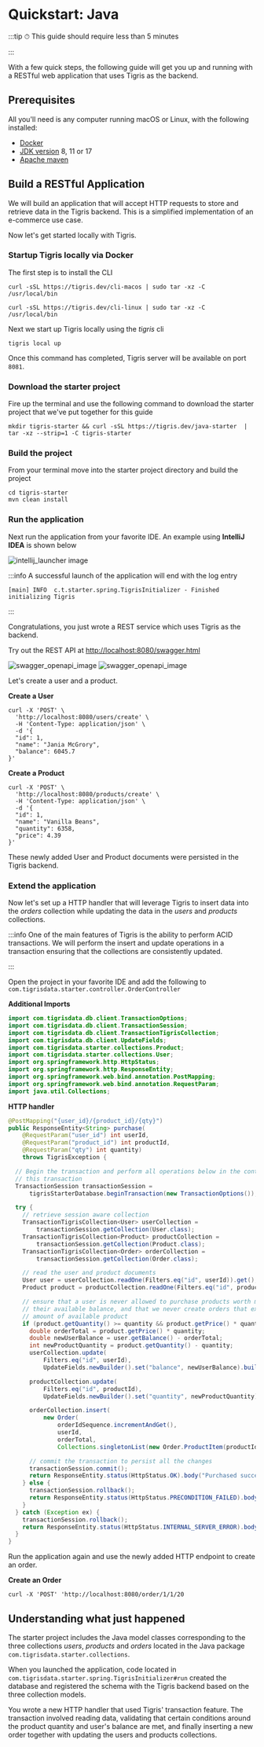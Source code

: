 # Quickstart: Java

:::tip
⏱ This guide should require less than 5 minutes

:::

With a few quick steps, the following guide will get you up and running with
a RESTful web application that uses Tigris as the backend.

## Prerequisites

All you'll need is any computer running macOS or Linux, with the following
installed:

- [Docker](https://docs.docker.com/get-docker/)
- [JDK version](http://www.oracle.com/technetwork/java/javase/downloads/index.html) 8, 11 or 17
- [Apache maven](https://maven.apache.org/install.html)

## Build a RESTful Application

We will build an application that will accept HTTP requests to store and
retrieve data in the Tigris backend. This is a simplified implementation of
an e-commerce use case.

Now let's get started locally with Tigris.

### Startup Tigris locally via Docker

The first step is to install the CLI


<Tabs>
<TabItem value="macOS" label="macOS">

```shell
curl -sSL https://tigris.dev/cli-macos | sudo tar -xz -C /usr/local/bin
```

</TabItem>
<TabItem value="Linux" label="Linux">

```shell
curl -sSL https://tigris.dev/cli-linux | sudo tar -xz -C /usr/local/bin
```

</TabItem>
</Tabs>

Next we start up Tigris locally using the _tigris_ cli

```shell
tigris local up
```

Once this command has completed, Tigris server will be available on port
`8081`.

### Download the starter project

Fire up the terminal and use the following command to download the starter
project that we've put together for this guide

```shell
mkdir tigris-starter && curl -sSL https://tigris.dev/java-starter  | tar -xz --strip=1 -C tigris-starter
```

### Build the project

From your terminal move into the starter project directory and build the
project

```shell
cd tigris-starter
mvn clean install
```

### Run the application

Next run the application from your favorite IDE. An example using **IntelliJ
IDEA** is shown below

![intellij_launcher image](/img/screenshots/intellij_launcher.png)

:::info
A successful launch of the application will end with the log entry

```shell
[main] INFO  c.t.starter.spring.TigrisInitializer - Finished initializing Tigris
```

:::

Congratulations, you just wrote a REST service which uses Tigris as the
backend.

Try out the REST API at
[http://localhost:8080/swagger.html](http://localhost:8080/swagger.html)

![swagger_openapi_image](/img/screenshots/java_starter_openapi.png)
![swagger_openapi_image](/img/screenshots/java_starter_schemas.png)

Let's create a user and a product.

**Create a User**

```shell
curl -X 'POST' \
  'http://localhost:8080/users/create' \
  -H 'Content-Type: application/json' \
  -d '{
  "id": 1,
  "name": "Jania McGrory",
  "balance": 6045.7
}'
```

**Create a Product**

```shell
curl -X 'POST' \
  'http://localhost:8080/products/create' \
  -H 'Content-Type: application/json' \
  -d '{
  "id": 1,
  "name": "Vanilla Beans",
  "quantity": 6358,
  "price": 4.39
}'
```

These newly added User and Product documents were persisted in the Tigris
backend.

### Extend the application

Now let's set up a HTTP handler that will leverage Tigris to insert data
into the _orders_ collection while updating the data in the _users_ and
_products_ collections.

:::info
One of the main features of Tigris is the ability to perform ACID
transactions. We will perform the insert and update operations in a
transaction ensuring that the collections are consistently updated.

:::

Open the project in your favorite IDE and add the following to
`com.tigrisdata.starter.controller.OrderController`

**Additional Imports**

```java title="OrderController.java"
import com.tigrisdata.db.client.TransactionOptions;
import com.tigrisdata.db.client.TransactionSession;
import com.tigrisdata.db.client.TransactionTigrisCollection;
import com.tigrisdata.db.client.UpdateFields;
import com.tigrisdata.starter.collections.Product;
import com.tigrisdata.starter.collections.User;
import org.springframework.http.HttpStatus;
import org.springframework.http.ResponseEntity;
import org.springframework.web.bind.annotation.PostMapping;
import org.springframework.web.bind.annotation.RequestParam;
import java.util.Collections;
```

**HTTP handler**

```java title="OrderController.java"
@PostMapping("{user_id}/{product_id}/{qty}")
public ResponseEntity<String> purchase(
    @RequestParam("user_id") int userId,
    @RequestParam("product_id") int productId,
    @RequestParam("qty") int quantity)
    throws TigrisException {

  // Begin the transaction and perform all operations below in the context of
  // this transaction
  TransactionSession transactionSession =
      tigrisStarterDatabase.beginTransaction(new TransactionOptions());

  try {
    // retrieve session aware collection
    TransactionTigrisCollection<User> userCollection =
        transactionSession.getCollection(User.class);
    TransactionTigrisCollection<Product> productCollection =
        transactionSession.getCollection(Product.class);
    TransactionTigrisCollection<Order> orderCollection =
        transactionSession.getCollection(Order.class);

    // read the user and product documents
    User user = userCollection.readOne(Filters.eq("id", userId)).get();
    Product product = productCollection.readOne(Filters.eq("id", productId)).get();

    // ensure that a user is never allowed to purchase products worth more than
    // their available balance, and that we never create orders that exceed the
    // amount of available product
    if (product.getQuantity() >= quantity && product.getPrice() * quantity <= user.getBalance()) {
      double orderTotal = product.getPrice() * quantity;
      double newUserBalance = user.getBalance() - orderTotal;
      int newProductQuantity = product.getQuantity() - quantity;
      userCollection.update(
          Filters.eq("id", userId),
          UpdateFields.newBuilder().set("balance", newUserBalance).build());

      productCollection.update(
          Filters.eq("id", productId),
          UpdateFields.newBuilder().set("quantity", newProductQuantity).build());

      orderCollection.insert(
          new Order(
              orderIdSequence.incrementAndGet(),
              userId,
              orderTotal,
              Collections.singletonList(new Order.ProductItem(productId, quantity))));

      // commit the transaction to persist all the changes
      transactionSession.commit();
      return ResponseEntity.status(HttpStatus.OK).body("Purchased successfully");
    } else {
      transactionSession.rollback();
      return ResponseEntity.status(HttpStatus.PRECONDITION_FAILED).body("Not enough balance");
    }
  } catch (Exception ex) {
    transactionSession.rollback();
    return ResponseEntity.status(HttpStatus.INTERNAL_SERVER_ERROR).body("Failed to shop");
  }
}
```

Run the application again and use the newly added HTTP endpoint to create an
order.

**Create an Order**

```shell
curl -X 'POST' 'http://localhost:8080/order/1/1/20
```

## Understanding what just happened

The starter project includes the Java model classes corresponding to the
three collections _users_, _products_ and _orders_ located in the Java
package `com.tigrisdata.starter.collections`.

When you launched the application, code located in
`com.tigrisdata.starter.spring.TigrisInitializer#run` created the database
and registered the schema with the Tigris backend based on the three collection
models.

You wrote a new HTTP handler that used Tigris' transaction feature. The
transaction involved reading data, validating that certain conditions around
the product quantity and user's balance are met, and finally inserting a new
order together with updating the users and products collections.

